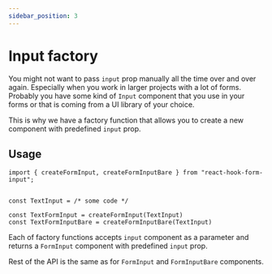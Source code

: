```yaml
---
sidebar_position: 3
---
```


# Input factory

You might not want to pass `input` prop manually all the time over and over again.
Especially when you work in larger projects with a lot of forms.
Probably you have some kind of `Input` component that you use in your forms or that is coming from a UI library of your choice.

This is why we have a factory function that allows you to create a new component with predefined `input` prop.

## Usage

```tsx
import { createFormInput, createFormInputBare } from "react-hook-form-input";


const TextInput = /* some code */

const TextFormInput = createFormInput(TextInput)
const TextFormInputBare = createFormInputBare(TextInput)
```

Each of factory functions accepts `input` component as a parameter and returns a `FormInput` component with predefined `input` prop.

Rest of the API is the same as for `FormInput` and `FormInputBare` components.
